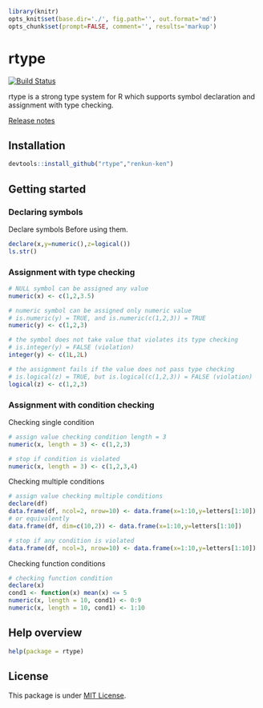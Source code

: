 ```r
library(knitr)
opts_knit$set(base.dir='./', fig.path='', out.format='md')
opts_chunk$set(prompt=FALSE, comment='', results='markup')
```

# rtype

[![Build Status](https://travis-ci.org/renkun-ken/rtype.png?branch=master)](https://travis-ci.org/renkun-ken/rtype)

rtype is a strong type system for R which supports symbol declaration and assignment with type checking.

[Release notes](https://github.com/renkun-ken/rtype/releases)

## Installation

```r
devtools::install_github("rtype","renkun-ken")
```

## Getting started

### Declaring symbols

Declare symbols Before using them.

```r
declare(x,y=numeric(),z=logical())
ls.str()
```

### Assignment with type checking

```r
# NULL symbol can be assigned any value
numeric(x) <- c(1,2,3.5)

# numeric symbol can be assigned only numeric value
# is.numeric(y) = TRUE, and is.numeric(c(1,2,3)) = TRUE
numeric(y) <- c(1,2,3)

# the symbol does not take value that violates its type checking
# is.integer(y) = FALSE (violation)
integer(y) <- c(1L,2L)

# the assignment fails if the value does not pass type checking
# is.logical(z) = TRUE, but is.logical(c(1,2,3)) = FALSE (violation)
logical(z) <- c(1,2,3)
```

### Assignment with condition checking

Checking single condition

```r
# assign value checking condition length = 3
numeric(x, length = 3) <- c(1,2,3)

# stop if condition is violated
numeric(x, length = 3) <- c(1,2,3,4)
```


Checking multiple conditions

```r
# assign value checking multiple conditions
declare(df)
data.frame(df, ncol=2, nrow=10) <- data.frame(x=1:10,y=letters[1:10])
# or equivalently
data.frame(df, dim=c(10,2)) <- data.frame(x=1:10,y=letters[1:10])

# stop if any condition is violated
data.frame(df, ncol=3, nrow=10) <- data.frame(x=1:10,y=letters[1:10])
```

Checking function conditions

```r
# checking function condition
declare(x)
cond1 <- function(x) mean(x) <= 5
numeric(x, length = 10, cond1) <- 0:9
numeric(x, length = 10, cond1) <- 1:10
```

## Help overview

```r
help(package = rtype)
```

## License

This package is under [MIT License](http://opensource.org/licenses/MIT).
